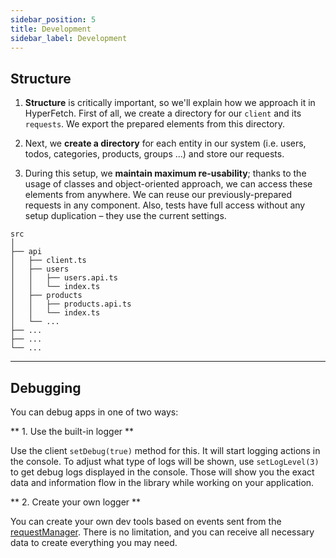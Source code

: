 ```yaml
---
sidebar_position: 5
title: Development
sidebar_label: Development
---
```


## Structure

1. **Structure** is critically important, so we'll explain how we approach it in HyperFetch. First of all, we create a
   directory for our `client` and its `requests`. We export the prepared elements from this directory.

2. Next, we **create a directory** for each entity in our system (i.e. users, todos, categories, products, groups ...)
   and store our requests.

3. During this setup, we **maintain maximum re-usability**; thanks to the usage of classes and object-oriented approach,
   we can access these elements from anywhere. We can reuse our previously-prepared requests in any component. Also,
   tests have full access without any setup duplication – they use the current settings.

```
src
│
├── api
│   ├── client.ts
│   ├── users
│   │   ├── users.api.ts
│   │   └── index.ts
│   ├── products
│   │   ├── products.api.ts
│   │   └── index.ts
│   └── ...
├── ...
├── ...
└── ...
```

---

## Debugging

You can debug apps in one of two ways:

** 1. Use the built-in logger **

Use the client `setDebug(true)` method for this. It will start logging actions in the console. To adjust what type of
logs will be shown, use `setLogLevel(3)` to get debug logs displayed in the console. Those will show you the exact data
and information flow in the library while working on your application.

** 2. Create your own logger **

You can create your own dev tools based on events sent from the
[requestManager](/documentation/02-core/managers.mdx#requestmanager). There is no limitation, and you can receive all
necessary data to create everything you may need.
